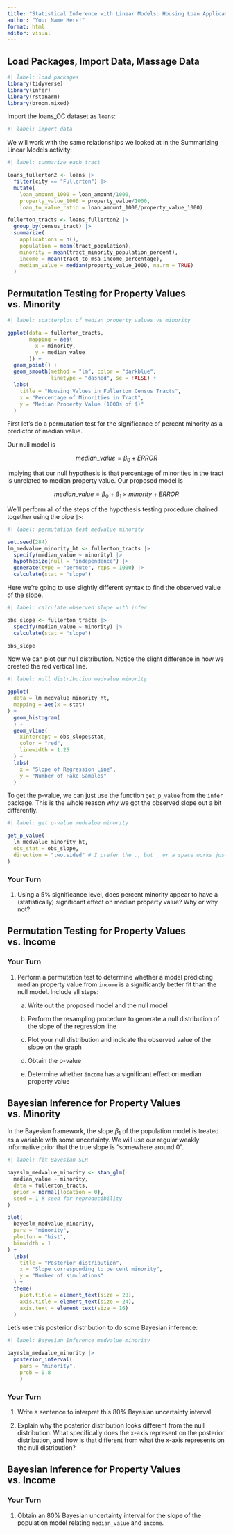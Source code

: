 ```yaml
---
title: "Statistical Inference with Linear Models: Housing Loan Applications in Fullerton"
author: "Your Name Here!"
format: html
editor: visual
---
```


## Load Packages, Import Data, Massage Data

```r
#| label: load packages
library(tidyverse)
library(infer)
library(rstanarm)
library(broom.mixed)
```

Import the loans_OC dataset as `loans`:

```r
#| label: import data 

```

We will work with the same relationships we looked at in the Summarizing Linear Models activity:

```r
#| label: summarize each tract

loans_fullerton2 <- loans |>
  filter(city == "Fullerton") |>
  mutate(
    loan_amount_1000 = loan_amount/1000,
    property_value_1000 = property_value/1000,
    loan_to_value_ratio = loan_amount_1000/property_value_1000)

fullerton_tracts <- loans_fullerton2 |>
  group_by(census_tract) |>
  summarize(
    applications = n(),
    population = mean(tract_population),
    minority = mean(tract_minority_population_percent),
    income = mean(tract_to_msa_income_percentage),
    median_value = median(property_value_1000, na.rm = TRUE)
  )
```

## Permutation Testing for Property Values vs. Minority

```r
#| label: scatterplot of median property values vs minority

ggplot(data = fullerton_tracts,
       mapping = aes(
         x = minority,
         y = median_value
       )) +
  geom_point() +
  geom_smooth(method = "lm", color = "darkblue", 
              linetype = "dashed", se = FALSE) +
  labs(
    title = "Housing Values in Fullerton Census Tracts",
    x = "Percentage of Minorities in Tract",
    y = "Median Property Value (1000s of $)"
  )

```

First let's do a permutation test for the significance of percent minority as a predictor of median value.

Our null model is

$$
median\_value = \beta_0 + ERROR
$$

implying that our null hypothesis is that percentage of minorities in the tract is unrelated to median property value. Our proposed model is

$$
median\_value = \beta_0 + \beta_1 \times minority + ERROR
$$

We'll perform all of the steps of the hypothesis testing procedure chained together using the pipe `|>`:

```r
#| label: permutation test medvalue minority

set.seed(284)
lm_medvalue_minority_ht <- fullerton_tracts |>
  specify(median_value ~ minority) |>
  hypothesize(null = "independence") |>
  generate(type = "permute", reps = 1000) |> 
  calculate(stat = "slope")

```

Here we're going to use slightly different syntax to find the observed value of the slope.

```r
#| label: calculate observed slope with infer

obs_slope <- fullerton_tracts |>
  specify(median_value ~ minority) |>
  calculate(stat = "slope")

obs_slope
```

Now we can plot our null distribution. Notice the slight difference in how we created the red vertical line.

```r
#| label: null distribution medvalue minority

ggplot(
  data = lm_medvalue_minority_ht,
  mapping = aes(x = stat)
) +
  geom_histogram(
  ) +
  geom_vline(
    xintercept = obs_slope$stat,
    color = "red",
    linewidth = 1.25
  ) +
  labs(
    x = "Slope of Regression Line",
    y = "Number of Fake Samples"
  )
```

To get the p-value, we can just use the function `get_p_value` from the `infer` package. This is the whole reason why we got the observed slope out a bit differently.

```r
#| label: get p-value medvalue minority

get_p_value(
  lm_medvalue_minority_ht,
  obs_stat = obs_slope,
  direction = "two.sided" # I prefer the ., but _ or a space works just as well
)
```

### Your Turn

1.  Using a 5% significance level, does percent minority appear to have a (statistically) significant effect on median property value? Why or why not?

## Permutation Testing for Property Values vs. Income

### Your Turn

1.  Perform a permutation test to determine whether a model predicting median property value from `income` is a significantly better fit than the null model. Include all steps:

    a.    Write out the proposed model and the null model
    
    b.    Perform the resampling procedure to generate a null distribution of the slope of the regression line
  
    c.    Plot your null distribution and indicate the observed value of the slope on the graph
    
    d.    Obtain the p-value
    
    e.    Determine whether `income` has a significant effect on median property value

## Bayesian Inference for Property Values vs. Minority

In the Bayesian framework, the slope $\beta_1$ of the population model is treated as a variable with some uncertainty. We will use our regular weakly informative prior that the true slope is "somewhere around 0".

```r
#| label: fit Bayesian SLR

bayeslm_medvalue_minority <- stan_glm(
  median_value ~ minority,
  data = fullerton_tracts,
  prior = normal(location = 0),
  seed = 1 # seed for reproducibility
)

plot(
  bayeslm_medvalue_minority,
  pars = "minority",
  plotfun = "hist",
  binwidth = 1
) +
  labs(
    title = "Posterior distribution",
    x = "Slope corresponding to percent minority",
    y = "Number of simulations"
  ) +
  theme(
    plot.title = element_text(size = 28),
    axis.title = element_text(size = 24),
    axis.text = element_text(size = 16)
  )

```

Let's use this posterior distribution to do some Bayesian inference:

```r
#| label: Bayesian Inference medvalue minority

bayeslm_medvalue_minority |> 
  posterior_interval(
    pars = "minority",
    prob = 0.8
    )
```

### Your Turn

1. Write a sentence to interpret this 80% Bayesian uncertainty interval.

2. Explain why the posterior distribution looks different from the null distribution. What specifically does the x-axis represent on the posterior distribution, and how is that different from what the x-axis represents on the null distribution?

## Bayesian Inference for Property Values vs. Income

### Your Turn

1. Obtain an 80% Bayesian uncertainty interval for the slope of the population model relating `median_value` and `income`.
